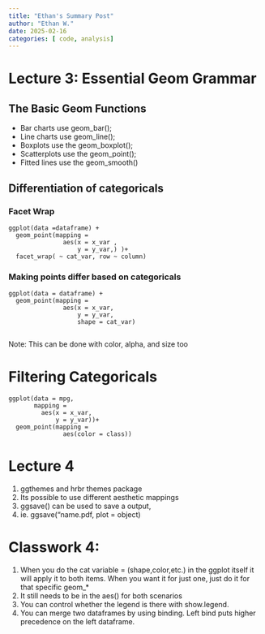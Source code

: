 ```yaml
---
title: "Ethan's Summary Post"
author: "Ethan W."
date: 2025-02-16
categories: [ code, analysis]
---
```

# Lecture 3: Essential Geom Grammar

## The Basic Geom Functions

- Bar charts use geom_bar();
- Line charts use geom_line();
- Boxplots use the geom_boxplot();
- Scatterplots use the geom_point();
- Fitted lines use the geom_smooth()




## Differentiation of categoricals

### Facet Wrap

```
ggplot(data =dataframe) + 
  geom_point(mapping = 
               aes(x = x_var , 
                   y = y_var,) )+
  facet_wrap( ~ cat_var, row ~ column) 
```
### Making points differ based on categoricals
```
ggplot(data = dataframe) + 
  geom_point(mapping = 
               aes(x = x_var,
                   y = y_var,
                   shape = cat_var)
          
```
 Note: This can be done with color, alpha, and size too  


# Filtering Categoricals

```
ggplot(data = mpg,
       mapping = 
         aes(x = x_var,
             y = y_var))+
  geom_point(mapping =
               aes(color = class))
```

# Lecture 4

1. ggthemes and hrbr themes package
2. Its possible to use different aesthetic mappings
3. ggsave() can be used to save a output, 
4. ie. ggsave("name.pdf, plot = object)

# Classwork 4:

1. When you do the cat variable = (shape,color,etc.) in the ggplot itself it will apply it to both items. When you want it for just one, just do it for that specific geom_*
2. It still needs to be in the aes() for both scenarios
3. You can control whether the legend is there with show.legend. 
4. You can merge two dataframes by using binding. Left bind puts higher precedence on the left dataframe. 






